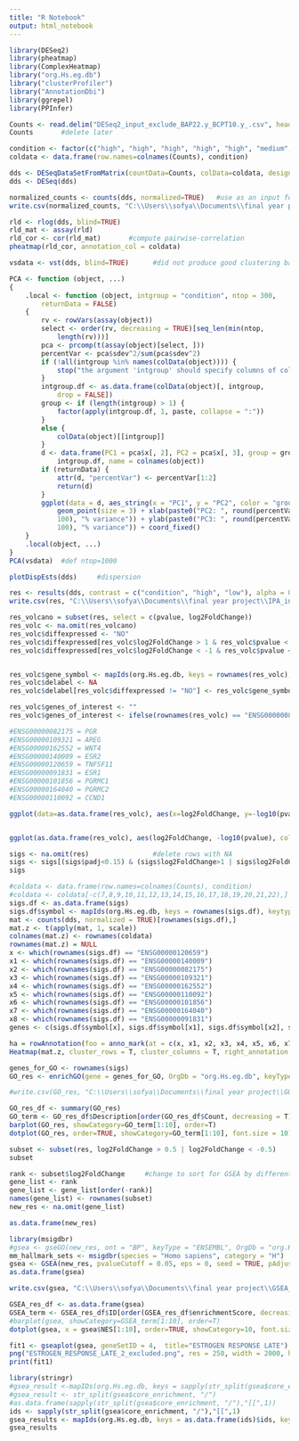 ```yaml
---
title: "R Notebook"
output: html_notebook
---
```

```r
library(DESeq2)
library(pheatmap)
library(ComplexHeatmap)
library("org.Hs.eg.db")
library("clusterProfiler")
library("AnnotationDbi")
library(ggrepel)
library(PPInfer)
```

```r
Counts <- read.delim("DESeq2_input_exclude_BAP22.y_BCPT10.y_.csv", header=TRUE, row.names=1, sep=";")
Counts       #delete later
```


```r
condition <- factor(c("high", "high", "high", "high", "high", "medium", "medium", "medium", "medium", "medium", "medium", "medium", "medium", "medium", "medium", "medium", "medium", "medium", "medium", "medium", "medium", "low", "low", "low", "low", "low"))
coldata <- data.frame(row.names=colnames(Counts), condition)

dds <- DESeqDataSetFromMatrix(countData=Counts, colData=coldata, design=~condition)
dds <- DESeq(dds)

```
```r
normalized_counts <- counts(dds, normalized=TRUE)   #use as an input for PCA and tSNE in Python
write.csv(normalized_counts, "C:\\Users\\sofya\\Documents\\final year project\\normalized_counts_after_DESeq2_for_visualisation.csv", row.names=TRUE)
```

```r
rld <- rlog(dds, blind=TRUE)                                                 #choose rlog() or vst(); note the batch effect
rld_mat <- assay(rld)   
rld_cor <- cor(rld_mat)       #compute pairwise-correlation
pheatmap(rld_cor, annotation_col = coldata)                                  #hierarchical clustering

```


```r
vsdata <- vst(dds, blind=TRUE)      #did not produce good clustering based on MD, so sckit-learn plot was used

PCA <- function (object, ...) 
{
    .local <- function (object, intgroup = "condition", ntop = 300, 
        returnData = FALSE) 
    {
        rv <- rowVars(assay(object))
        select <- order(rv, decreasing = TRUE)[seq_len(min(ntop, 
            length(rv)))]
        pca <- prcomp(t(assay(object)[select, ]))
        percentVar <- pca$sdev^2/sum(pca$sdev^2)
        if (!all(intgroup %in% names(colData(object)))) {
            stop("the argument 'intgroup' should specify columns of colData(dds)")
        }
        intgroup.df <- as.data.frame(colData(object)[, intgroup, 
            drop = FALSE])
        group <- if (length(intgroup) > 1) {
            factor(apply(intgroup.df, 1, paste, collapse = ":"))
        }
        else {
            colData(object)[[intgroup]]
        }
        d <- data.frame(PC1 = pca$x[, 2], PC2 = pca$x[, 3], group = group,
            intgroup.df, name = colnames(object))
        if (returnData) {
            attr(d, "percentVar") <- percentVar[1:2]
            return(d)
        }
        ggplot(data = d, aes_string(x = "PC1", y = "PC2", color = "group")) + 
            geom_point(size = 3) + xlab(paste0("PC2: ", round(percentVar[2] * 
            100), "% variance")) + ylab(paste0("PC3: ", round(percentVar[3] * 
            100), "% variance")) + coord_fixed()
    }
    .local(object, ...)
}
PCA(vsdata)  #def ntop=1000
```

```r
plotDispEsts(dds)     #dispersion
```
```r
res <- results(dds, contrast = c("condition", "high", "low"), alpha = 0.15) #default alpha = 0.1, increased for more genes for GO
write.csv(res, "C:\\Users\\sofya\\Documents\\final year project\\IPA_input_alpha_0.15.csv", row.names=TRUE)    #input for IPA
```
```r
res_volcano = subset(res, select = c(pvalue, log2FoldChange))
res_volc <- na.omit(res_volcano)                                                        #remove rows containing NA
res_volc$diffexpressed <- "NO"
res_volc$diffexpressed[res_volc$log2FoldChange > 1 & res_volc$pvalue < 0.05] <- "UP"
res_volc$diffexpressed[res_volc$log2FoldChange < -1 & res_volc$pvalue < 0.05] <- "DOWN"


res_volc$gene_symbol <- mapIds(org.Hs.eg.db, keys = rownames(res_volc), keytype = "ENSEMBL", column = "SYMBOL")
res_volc$delabel <- NA
res_volc$delabel[res_volc$diffexpressed != "NO"] <- res_volc$gene_symbol[(res_volc$diffexpressed != "NO")] #delabel allows to label all genes/only repelled

res_volc$genes_of_interest <- ""
res_volc$genes_of_interest <- ifelse(rownames(res_volc) == "ENSG00000082175" | rownames(res_volc) == "ENSG00000109321" | rownames(res_volc) == "ENSG00000162552" | rownames(res_volc) == "ENSG00000140009" | rownames(res_volc) == "ENSG00000120659" | rownames(res_volc) == "ENSG00000091831" | rownames(res_volc) == "ENSG00000101856" | rownames(res_volc) == "ENSG00000164040" | rownames(res_volc) == "ENSG00000110092", TRUE, FALSE)

#ENSG00000082175 = PGR
#ENSG00000109321 = AREG
#ENSG00000162552 = WNT4
#ENSG00000140009 = ESR2
#ENSG00000120659 = TNFSF11
#ENSG00000091831 = ESR1
#ENSG00000101856 = PGRMC1
#ENSG00000164040 = PGRMC2
#ENSG00000110092 = CCND1

ggplot(data=as.data.frame(res_volc), aes(x=log2FoldChange, y=-log10(pvalue), col=diffexpressed, label=delabel)) + geom_point() + geom_text_repel(max.overlaps = 10, col = "black") + geom_vline(xintercept=c(-1, 1), col="red") + geom_hline(yintercept=-log10(0.05), col="red") + scale_color_manual(values=c("DOWN" = "blue", "NO" = "grey", "UP" = "red")) + theme_minimal()


ggplot(as.data.frame(res_volc), aes(log2FoldChange, -log10(pvalue), col=diffexpressed)) + geom_point() + geom_text_repel(aes(log2FoldChange, -log10(pvalue)), label = ifelse(res_volc$genes_of_interest, res_volc$gene_symbol, ""), col = "black", max.overlaps = Inf) + geom_vline(xintercept=c(-1, 1), col="red") + geom_hline(yintercept=-log10(0.05), col="red") + scale_color_manual(values=c("DOWN" = "lightblue", "NO" = "lightgrey", "UP" = "pink")) + theme_minimal()

```

```r
sigs <- na.omit(res)                #delete rows with NA
sigs <- sigs[(sigs$padj<0.15) & (sigs$log2FoldChange>1 | sigs$log2FoldChange< -1),]
sigs
```
```r
#coldata <- data.frame(row.names=colnames(Counts), condition)
#coldata <- coldata[-c(7,8,9,10,11,12,13,14,15,16,17,18,19,20,21,22),]
sigs.df <- as.data.frame(sigs)
sigs.df$symbol <- mapIds(org.Hs.eg.db, keys = rownames(sigs.df), keytype = "ENSEMBL", column = "SYMBOL")
mat <- counts(dds, normalized = TRUE)[rownames(sigs.df),]
mat.z <- t(apply(mat, 1, scale))
colnames(mat.z) <- rownames(coldata)
rownames(mat.z) = NULL
x <- which(rownames(sigs.df) == "ENSG00000120659")
x1 <- which(rownames(sigs.df) == "ENSG00000140009")
x2 <- which(rownames(sigs.df) == "ENSG00000082175")
x3 <- which(rownames(sigs.df) == "ENSG00000109321")
x4 <- which(rownames(sigs.df) == "ENSG00000162552")
x5 <- which(rownames(sigs.df) == "ENSG00000110092")
x6 <- which(rownames(sigs.df) == "ENSG00000101856")
x7 <- which(rownames(sigs.df) == "ENSG00000164040")
x8 <- which(rownames(sigs.df) == "ENSG00000091831")
genes <- c(sigs.df$symbol[x], sigs.df$symbol[x1], sigs.df$symbol[x2], sigs.df$symbol[x3], sigs.df$symbol[x4], sigs.df$symbol[x5], sigs.df$symbol[x6], sigs.df$symbol[x7], sigs.df$symbol[x8])

ha = rowAnnotation(foo = anno_mark(at = c(x, x1, x2, x3, x4, x5, x6, x7), labels = genes))                               #hierarchical clustering
Heatmap(mat.z, cluster_rows = T, cluster_columns = T, right_annotation = ha, column_labels = condition, name = "Z-score")

```
```r
genes_for_GO <- rownames(sigs)
GO_res <- enrichGO(gene = genes_for_GO, OrgDb = "org.Hs.eg.db", keyType = "ENSEMBL", ont = "ALL")
```
```r
#write.csv(GO_res, "C:\\Users\\sofya\\Documents\\final year project\\GO_results.csv", row.names=TRUE)
```


```r
GO_res_df <- summary(GO_res)
GO_term <- GO_res_df$Description[order(GO_res_df$Count, decreasing = T)]
barplot(GO_res, showCategory=GO_term[1:10], order=T)
dotplot(GO_res, order=TRUE, showCategory=GO_term[1:10], font.size = 10)
```


```r
subset <- subset(res, log2FoldChange > 0.5 | log2FoldChange < -0.5)
subset
```


```r
rank <- subset$log2FoldChange     #change to sort for GSEA by different parameter
gene_list <- rank
gene_list <- gene_list[order(-rank)]
names(gene_list) <- rownames(subset)
new_res <- na.omit(gene_list)

```
```r
as.data.frame(new_res)
```



```r
library(msigdbr)
#gsea <- gseGO(new_res, ont = "BP", keyType = "ENSEMBL", OrgDb = "org.Hs.eg.db", eps = 1e-300)
mm_hallmark_sets <- msigdbr(species = "Homo sapiens", category = "H")
gsea <- GSEA(new_res, pvalueCutoff = 0.05, eps = 0, seed = TRUE, pAdjustMethod = "BH", TERM2GENE = dplyr::select(mm_hallmark_sets, gs_name, human_ensembl_gene))
as.data.frame(gsea)
```

```r
write.csv(gsea, "C:\\Users\\sofya\\Documents\\final year project\\GSEA_results_log2_05_2_excluded.csv", row.names=F)
```


```r
GSEA_res_df <- as.data.frame(gsea)
GSEA_term <- GSEA_res_df$ID[order(GSEA_res_df$enrichmentScore, decreasing = T)]
#barplot(gsea, showCategory=GSEA_term[1:10], order=T)
dotplot(gsea, x = gsea$NES[1:10], order=TRUE, showCategory=10, font.size = 10)
```

```r
fit1 <- gseaplot(gsea, geneSetID = 4,  title="ESTROGEN RESPONSE LATE")
png("ESTROGEN_RESPONSE_LATE_2_excluded.png", res = 250, width = 2000, height = 1300)
print(fit1)
```
```r
library(stringr)
#gsea_result <-mapIDs(org.Hs.eg.db, keys = sapply(str_split(gsea$core_enrichment, "/"),"[[",1), keytype"ENSEMBL")
#gsea_result <- str_split(gsea$core_enrichment, "/")
#as.data.frame(sapply(str_split(gsea$core_enrichment, "/"),"[[",1))
ids <- sapply(str_split(gsea$core_enrichment, "/"),"[[",1)
gsea_results <- mapIds(org.Hs.eg.db, keys = as.data.frame(ids)$ids, keytype="ENSEMBL", column = "SYMBOL")
gsea_results
```


